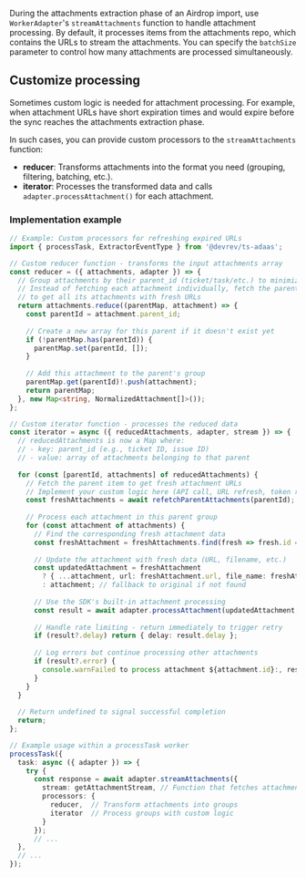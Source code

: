 During the attachments extraction phase of an Airdrop import, use `WorkerAdapter`'s `streamAttachments` function to handle attachment processing.
By default, it processes items from the attachments repo, which contains the URLs to stream the attachments.
You can specify the `batchSize` parameter to control how many attachments are processed simultaneously.

## Customize processing

Sometimes custom logic is needed for attachment processing.
For example, when attachment URLs have short expiration times and would expire before the sync reaches the attachments extraction phase.

In such cases, you can provide custom processors to the `streamAttachments` function:
- **reducer**: Transforms attachments into the format you need (grouping, filtering, batching, etc.).
- **iterator**: Processes the transformed data and calls `adapter.processAttachment()` for each attachment.

### Implementation example

```typescript
// Example: Custom processors for refreshing expired URLs
import { processTask, ExtractorEventType } from '@devrev/ts-adaas';

// Custom reducer function - transforms the input attachments array
const reducer = ({ attachments, adapter }) => {
  // Group attachments by their parent_id (ticket/task/etc.) to minimize API calls
  // Instead of fetching each attachment individually, fetch the parent once
  // to get all its attachments with fresh URLs
  return attachments.reduce((parentMap, attachment) => {
    const parentId = attachment.parent_id;
    
    // Create a new array for this parent if it doesn't exist yet
    if (!parentMap.has(parentId)) {
      parentMap.set(parentId, []);
    }
    
    // Add this attachment to the parent's group
    parentMap.get(parentId)!.push(attachment);
    return parentMap;
  }, new Map<string, NormalizedAttachment[]>());
};

// Custom iterator function - processes the reduced data
const iterator = async ({ reducedAttachments, adapter, stream }) => {
  // reducedAttachments is now a Map where:
  // - key: parent_id (e.g., ticket ID, issue ID)
  // - value: array of attachments belonging to that parent
  
  for (const [parentId, attachments] of reducedAttachments) {
    // Fetch the parent item to get fresh attachment URLs
    // Implement your custom logic here (API call, URL refresh, token renewal, etc.)
    const freshAttachments = await refetchParentAttachments(parentId);
    
    // Process each attachment in this parent group
    for (const attachment of attachments) {
      // Find the corresponding fresh attachment data
      const freshAttachment = freshAttachments.find(fresh => fresh.id === attachment.id);
      
      // Update the attachment with fresh data (URL, filename, etc.)
      const updatedAttachment = freshAttachment 
        ? { ...attachment, url: freshAttachment.url, file_name: freshAttachment.file_name }
        : attachment; // fallback to original if not found
        
      // Use the SDK's built-in attachment processing
      const result = await adapter.processAttachment(updatedAttachment, stream);
      
      // Handle rate limiting - return immediately to trigger retry
      if (result?.delay) return { delay: result.delay };
      
      // Log errors but continue processing other attachments
      if (result?.error) {
        console.warnFailed to process attachment ${attachment.id}:, result.error);
      }
    }
  }
  
  // Return undefined to signal successful completion
  return;
};

// Example usage within a processTask worker
processTask({
  task: async ({ adapter }) => {
    try {
      const response = await adapter.streamAttachments({
        stream: getAttachmentStream, // Function that fetches attachment content
        processors: {
          reducer,  // Transform attachments into groups
          iterator  // Process groups with custom logic
        }
      });
      // ...
  },
  // ...
});
````
